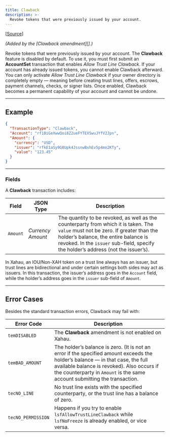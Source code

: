 ```yaml
---
title: Clawback
description: >-
  Revoke tokens that were previously issued by your account.
---
```

\[[Source](https://github.com/Xahau/xahaud/blob/dev/src/ripple/app/tx/impl/Clawback.cpp)]

_(Added by the \[Clawback amendment]\[].)_

Revoke tokens that were previously issued by your account. The **Clawback** feature is disabled by default. To use it, you must first submit an **AccountSet** transaction that enables *Allow Trust Line Clawback*. If your account has already issued tokens, you cannot enable Clawback afterward. You can only activate *Allow Trust Line Clawback* if your owner directory is completely empty — meaning before creating trust lines, offers, escrows, payment channels, checks, or signer lists. Once enabled, Clawback becomes a permanent capability of your account and cannot be undone.

---

## Example

```json
{
  "TransactionType": "Clawback",
  "Account": "rf1BiGeXwwQoi8Z2ueFYTEXSwuJYfV2Jpn",
  "Amount": {
    "currency": "USD",
    "issuer": "rfkE1aSy9G8Upk4JssnwBxhEv5p4mn2KTy",
    "value": "123.45"
  }
}
````

---

### Fields

A **Clawback** transaction includes:

| Field    | JSON Type                     | Description                                                                                                                                                                                                                                                    |
| -------- | ----------------------------- | -------------------------------------------------------------------------------------------------------------------------------------------------------------------------------------------------------------------------------------------------------------- |
| `Amount` | *Currency Amount*             | The quantity to be revoked, as well as the counterparty from which it is taken. The `value` must not be zero. If greater than the holder’s balance, the entire balance is revoked. In the `issuer` sub-field, specify the holder’s address (not the issuer’s). |

In Xahau, an IOU/Non-XAH token on a trust line always has an issuer, but trust lines are bidirectional and under certain settings both sides may act as issuers. In this transaction, the issuer’s address goes in the `Account` field, while the holder’s address goes in the `issuer` sub-field of `Amount`.

---

## Error Cases

Besides the standard transaction errors, Clawback may fail with:

| Error Code         | Description                                                                                                                                                                                                                                                |
| ------------------ | ---------------------------------------------------------------------------------------------------------------------------------------------------------------------------------------------------------------------------------------------------------- |
| `temDISABLED`      | The **Clawback** amendment is not enabled on Xahau.                                                                                                                                                                                                   |
| `temBAD_AMOUNT`    | The holder’s balance is zero. (It is not an error if the specified amount exceeds the holder’s balance — in that case, the full available balance is revoked). Also occurs if the counterparty in `Amount` is the same account submitting the transaction. |
| `tecNO_LINE`       | No trust line exists with the specified counterparty, or the trust line has a balance of zero.                                                                                                                                                             |
| `tecNO_PERMISSION` | Happens if you try to enable `lsfAllowTrustLineClawback` while `lsfNoFreeze` is already enabled, or vice versa.                                                                                                                                            |

